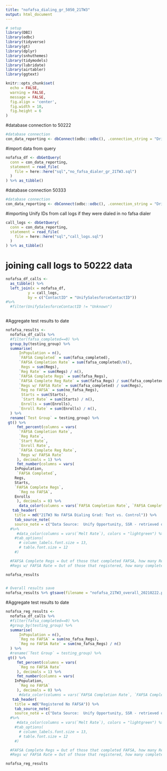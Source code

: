 ```yaml
---
title: "nofafsa_dialing_gr_5050_21TW3"
output: html_document
---
```


```r
# setup
library(DBI)
library(odbc)
library(tidyverse)
library(gt)
library(dplyr)
library(snhuthemes)
library(tidymodels)
library(lubridate)
library(airtabler)
library(ggtext)

knitr::opts_chunk$set(
  echo = FALSE,
  warning = FALSE,
  message = FALSE,
  fig.align = 'center',
  fig.width = 10,
  fig.height = 6
)
```



#database connection to 50222
```r
#database connection
con_data_reporting <- dbConnect(odbc::odbc(), .connection_string = "Driver={SQL Server Native Client 11.0};\n                          Server=COCE-DS-LSTNR,50222;\n                          Database=Data_Reporting;\n                          trusted_connection=yes;")
```


#import data from query
```r
nofafsa_df <- dbGetQuery(
  conn = con_data_reporting, 
  statement = read_file(
    file = here::here("sql","no_fafsa_dialer_gr_21TW3.sql")
  )
) %>% as_tibble()
```



#database connection 50333
```r
#database connection
con_data_reporting <- dbConnect(odbc::odbc(), .connection_string = "Driver={SQL Server Native Client 11.0};\n                          Server=COCE-LSTNR,50333;\n                          Database=AARDW;\n                          trusted_connection=yes;")
```



#importing Unify IDs from call logs if they were dialed in no fafsa dialer
```r
call_logs <- dbGetQuery(
  conn = con_data_reporting, 
  statement = read_file(
    file = here::here("sql","call_logs.sql")
  )
) %>% as_tibble()
```




# joining call logs to 50222 data
```r
nofafsa_df_calls <-
  as_tibble() %>%
  left_join(x = nofafsa_df,
          y = call_logs,
          by = c("ContactID" = "UnifySalesforceContactID")) 
#%>% 
  #filter(UnifySalesforceContactID != "Unknown")
  
```





#Aggregate test results to date
```r
nofafsa_results <- 
  nofafsa_df_calls %>% 
  #filter(fafsa_completed==0) %>% 
  group_by(testing_group) %>% 
  summarise(
      InPopulation = n(), 
      `FAFSA Completed` = sum(fafsa_completed),
      `FAFSA Completion Rate` = sum(fafsa_completed)/n(),
       Regs = sum(Regs),
      `Reg Rate` = sum(Regs) / n(),
      `FAFSA Complete Regs` = sum(fafsa_Regs),
      `FAFSA Complete Reg Rate` = sum(fafsa_Regs) / sum(fafsa_completed),
      `Regs w/ FAFSA Rate` = sum(fafsa_completed) / sum(Regs),
      `Reg no FAFSA` = sum(no_fafsa_Regs),
       Starts = sum(Starts),
       `Start Rate` = sum(Starts) / n(),
       Enrolls = sum(Enrolls),
      `Enroll Rate` = sum(Enrolls) / n(),
  ) %>% 
  rename(`Test Group` = testing_group) %>% 
 gt() %>%
     fmt_percent(columns = vars(
      `FAFSA Completion Rate`,
      `Reg Rate`,
      `Start Rate`,
      `Enroll Rate`,
      `FAFSA Complete Reg Rate`,
      `Regs w/ FAFSA Rate`
     ), decimals = 1) %>%
     fmt_number(columns = vars(
    InPopulation,
     `FAFSA Completed`,
    Regs,
    Starts,
    `FAFSA Complete Regs`,
      `Reg no FAFSA`,
    Enrolls
     ), decimals = 0) %>%
      data_color(columns = vars(`FAFSA Completion Rate`, `FAFSA Complete Reg Rate`), colors = "lightblue") %>%
   tab_header(
    title = md("21TW3 No FAFSA Dialing Grad: Test vs. Control")) %>% 
    tab_source_note(
    source_note = c("Data Source:  Unify Opportunity, SSR - retrieved on 2/22/21"))
  #%>%
     #data_color(columns = vars(`Melt Rate`), colors = "lightgreen") %>%
    #tab_options(
      # column_labels.font.size = 13,
      # table.font.size = 12
    #)

  #FAFSA Complete Regs = Out of those that completed FAFSA, how many Registered
  #Regs w/ FAFSA Rate = Out of those that registered, how many completed FAFSAs

nofafsa_results
  
```



```r
# Overall results save
nofafsa_results %>% gtsave(filename = "nofafsa_21TW3_overall_20210222.png", path = here::here("imgs"))
```




#Aggregate test results to date
```r
nofafsa_reg_results <- 
  nofafsa_df_calls %>% 
  #filter(fafsa_completed==0) %>% 
  #group_by(testing_group) %>% 
  summarise(
      InPopulation = n(), 
      `Reg no FAFSA` = sum(no_fafsa_Regs),
      `Reg no FAFSA Rate` = sum(no_fafsa_Regs) / n()
  ) %>% 
  #rename(`Test Group` = testing_group) %>% 
 gt() %>%
     fmt_percent(columns = vars(
      `Reg no FAFSA Rate`
     ), decimals = 1) %>%
     fmt_number(columns = vars(
    InPopulation,
      `Reg no FAFSA`
     ), decimals = 0) %>%
      #data_color(columns = vars(`FAFSA Completion Rate`, `FAFSA Complete Reg Rate`), colors = "lightblue") %>%
   tab_header(
    title = md("Registered No FAFSA")) %>% 
    tab_source_note(
    source_note = c("Data Source:  Unify Opportunity, SSR - retrieved on 2/22/21"))
  #%>%
     #data_color(columns = vars(`Melt Rate`), colors = "lightgreen") %>%
    #tab_options(
      # column_labels.font.size = 13,
      # table.font.size = 12
    #)

  #FAFSA Complete Regs = Out of those that completed FAFSA, how many Registered
  #Regs w/ FAFSA Rate = Out of those that registered, how many completed FAFSAs

nofafsa_reg_results
  
```